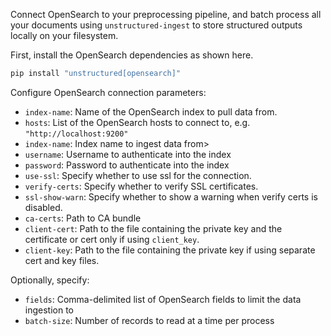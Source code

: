 Connect OpenSearch to your preprocessing pipeline, and batch process all your documents using `unstructured-ingest` to store structured outputs locally on your filesystem.

First, install the OpenSearch dependencies as shown here.

```bash
pip install "unstructured[opensearch]"
```

Configure OpenSearch connection parameters:
* `index-name`: Name of the OpenSearch index to pull data from.
* `hosts`: List of the OpenSearch hosts to connect to, e.g. `"http://localhost:9200"`
* `index-name`: Index name to ingest data from>
* `username`: Username to authenticate into the index
* `password`: Password to authenticate into the index
* `use-ssl`: Specify whether to use ssl for the connection.
* `verify-certs`: Specify whether to verify SSL certificates.
* `ssl-show-warn`: Specify whether to show a warning when verify certs is disabled.
* `ca-certs`: Path to CA bundle
* `client-cert`: Path to the file containing the private key and the certificate or cert only if using `client_key`.
* `client-key`: Path to the file containing the private key if using separate cert and key files.

Optionally, specify:
* `fields`: Comma-delimited list of OpenSearch fields to limit the data ingestion to
* `batch-size`:  Number of records to read at a time per process
